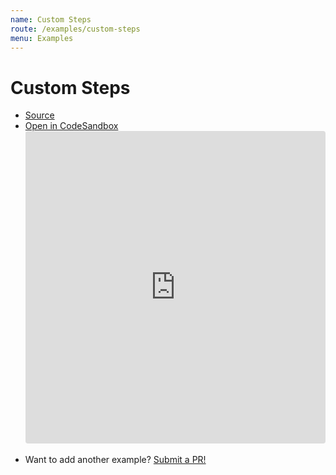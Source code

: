 ```yaml
---
name: Custom Steps
route: /examples/custom-steps
menu: Examples
---
```


# Custom Steps


- [Source](https://github.com/tanstack/react-ranger/tree/master/examples/custom-steps)
- [Open in CodeSandbox](https://codesandbox.io/s/github/tanstack/react-ranger/tree/master/examples/custom-steps)
  <iframe
    src="https://codesandbox.io/s/github/tannerlinsley/react-ranger/tree/master/examples/custom-steps?autoresize=1&fontsize=14&module=%2Fsrc%2FApp.js&theme=dark"
    style="width:100%; height:500px; border:0; border-radius: 4px; overflow:hidden;"
    title="tanstack/react-ranger: custom-steps"
    allow="geolocation; microphone; camera; midi; vr; accelerometer; gyroscope; payment; ambient-light-sensor; encrypted-media; usb"
    sandbox="allow-modals allow-forms allow-popups allow-scripts allow-same-origin"
  ></iframe>

* Want to add another example? [Submit a PR!](https://github.com/tanstack/react-ranger/compare)

